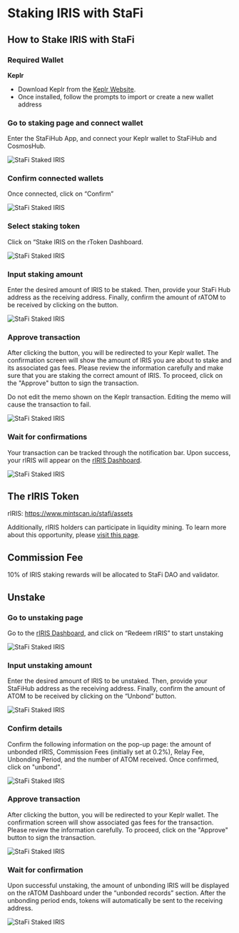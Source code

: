# Staking IRIS with StaFi


## How to Stake IRIS with StaFi

### Required Wallet

**Keplr**

- Download Keplr from the [Keplr Website](https://www.keplr.app/).
- Once installed, follow the prompts to import or create a new wallet address

<Steps>

### Go to staking page and connect wallet

Enter the StaFiHub App, and connect your Keplr wallet to StaFiHub and CosmosHub.

![StaFi Staked IRIS](/image/ririshowtostake_1.png)

### Confirm connected wallets

Once connected, click on “Confirm”

![StaFi Staked IRIS](/image/ririshowtostake_2.png)

### Select staking token

Click on “Stake IRIS on the rToken Dashboard.

![StaFi Staked IRIS](/image/ririshowtostake_3.png)

### Input staking amount

Enter the desired amount of IRIS to be staked. Then, provide your StaFi Hub address as the receiving address. Finally, confirm the amount of rATOM to be received by clicking on the button.

![StaFi Staked IRIS](/image/ririshowtostake_4.png)

### Approve transaction

After clicking the button, you will be redirected to your Keplr wallet. The confirmation screen will show the amount of IRIS you are about to stake and its associated gas fees. Please review the information carefully and make sure that you are staking the correct amount of IRIS. To proceed, click on the "Approve" button to sign the transaction.

<Callout type="info">
Do not edit the memo shown on the Keplr transaction. Editing the memo will cause the transaction to fail.
</Callout>

![StaFi Staked IRIS](/image/ririshowtostake_5.png)

### Wait for confirmations

Your transaction can be tracked through the notification bar. Upon success, your rIRIS will appear on the [rIRIS Dashboard](https://app.stafihub.io/rToken/rIRIS/dashboard).

![StaFi Staked IRIS](/image/ririshowtostake_6.png)

</Steps>

## The rIRIS Token

rIRIS: https://www.mintscan.io/stafi/assets

Additionally, rIRIS holders can participate in liquidity mining. To learn more about this opportunity, please [visit this page](https://app.stafi.io/rpool?program=lp).

## Commission Fee

10% of IRIS staking rewards will be allocated to StaFi DAO and validator.

## Unstake

<Steps>

### Go to unstaking page

Go to the [rIRIS Dashboard](https://app.stafihub.io/rToken/rIRIS/stake), and click on “Redeem rIRIS” to start unstaking

![StaFi Staked IRIS](/image/ririsunstake_1.png)

### Input unstaking amount

Enter the desired amount of IRIS to be unstaked. Then, provide your StaFiHub address as the receiving address. Finally, confirm the amount of ATOM to be received by clicking on the “Unbond” button.

![StaFi Staked IRIS](/image/ririsunstake_2.png)

### Confirm details

Confirm the following information on the pop-up page: the amount of unbonded rIRIS, Commission Fees (initially set at 0.2%), Relay Fee, Unbonding Period, and the number of ATOM received. Once confirmed, click on "unbond".

![StaFi Staked IRIS](/image/ririsunstake_3.png)

### Approve transaction

After clicking the button, you will be redirected to your Keplr wallet. The confirmation screen will show associated gas fees for the transaction. Please review the information carefully. To proceed, click on the "Approve" button to sign the transaction.

![StaFi Staked IRIS](/image/ririsunstake_4.png)

### Wait for confirmation

Upon successful unstaking, the amount of unbonding IRIS will be displayed on the rATOM Dashboard under the “unbonded records” section. After the unbonding period ends, tokens will automatically be sent to the receiving address.

![StaFi Staked IRIS](/image/ririsunstake_5.png)


</Steps>

